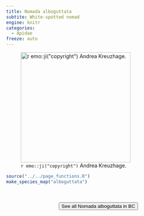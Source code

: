 ```yaml
---
title: Nomada alboguttata
subtite: White-spotted nomad
engine: knitr
categories:
  - Apidae
freeze: auto
---
```

![`r emo::ji("copyright")` Andrea Kreuzhage.](https://inaturalist-open-data.s3.amazonaws.com/photos/273979160/large.jpeg){height=300}





```r
source("../../page_functions.R")
make_species_map("alboguttata")
```
<br><br>
<center>


<a href="https://inaturalist.ca/observations?place_id=any&subview=map&taxon_id=459068"><button type="button" class="btn btn-secondary">See all Nomada alboguttata in BC <i class="fa-solid fa-arrow-up-right-from-square"></i> </button></a>
</center>
